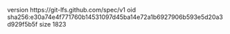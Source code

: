 version https://git-lfs.github.com/spec/v1
oid sha256:e30a74e4f771760b14531097d45ba14e72a1b6927906b593e5d20a3d929f5b5f
size 1823
